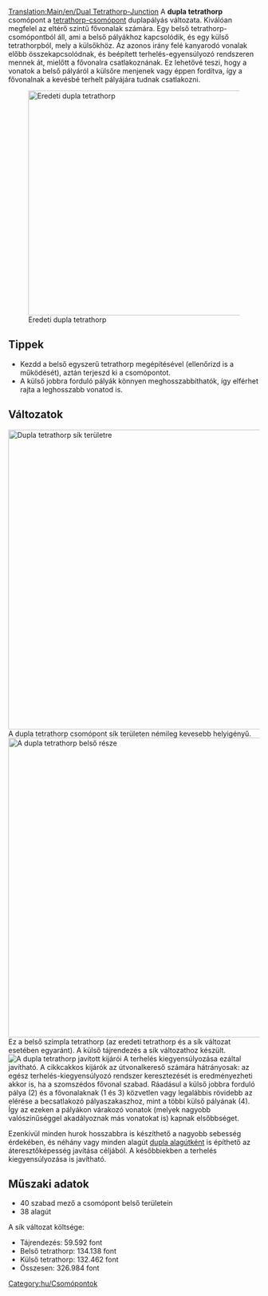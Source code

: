 [[Translation:Main/en/Dual Tetrathorp-Junction]]
{{en/-}}{{hu/Csomópontmenü}}
A '''dupla tetrathorp''' csomópont a [[Main/hu/Csomópont/Tetrathorp|tetrathorp-csomópont]] duplapályás változata. Kiválóan megfelel az eltérő szintű fővonalak számára. Egy belső tetrathorp-csomópontból áll, ami a belső pályákhoz kapcsolódik, és egy külső tetrathorpból, mely a külsőkhöz. Az azonos irány felé kanyarodó vonalak előbb összekapcsolódnak, és beépített terhelés-egyensúlyozó rendszeren mennek át, mielőtt a fővonalra csatlakoznának. Ez lehetővé teszi, hogy a vonatok a belső pályáról a külsőre menjenek vagy éppen fordítva, így a fővonalnak a kevésbé terhelt pályájára tudnak csatlakozni.

[[File:en/Dual Ttj orig.png|none|thumb|450px|Eredeti dupla tetrathorp]]

{{Template:Csomópontok tulajdonságai/Hu|Kb. 330.000 font|3|1|0|1,5|1|1|1|1|0|0|0||Vonat lerobbanása csak a saját pályájára hat.|
* Több vonat egyidejű kezelésére képes.
* Az [[Main/hu/Építkezés lejtőkön|Építkezés lejtőkön]] opció bekapcsolása szükséges.
* Világosan strukturált, ezért valószínűleg könnyű megjegyezni és megépíteni, legalábbis a hasonlóan nagy csomópontokhoz képest.
* Modulos kiépítés: Előbb építsd meg a belső pályákat, csak egy kicsit több hellyel, mint az egyszerű [[Main/hu/Csomópont/Tetrathorp|tetrathorp-csomópontot]], és utólag egészítsd ki a külső vonalakkal.
}}

==Tippek==
* Kezdd a belső egyszerű tetrathorp megépítésével (ellenőrizd is a működését), aztán terjeszd ki a csomópontot.
* A külső jobbra forduló pályák könnyen meghosszabbíthatók, így elférhet rajta a leghosszabb vonatod is. 

==Változatok==
[[File:en/Dual Ttj flat.png|none|thumb|600px|Dupla tetrathorp sík területre]]
A dupla tetrathorp csomópont sík területen némileg kevesebb helyigényű.
[[File:en/Dual Ttj part.png|none|thumb|600px|A dupla tetrathorp belső része]]
Ez a belső szimpla tetrathorp (az eredeti tetrathorp és a sík változat esetében egyaránt). A külső tájrendezés a sík változathoz készült.
[[File:en/Dual Ttj exits.png|none|frame|A dupla tetrathorp javított kijárói]]
A terhelés kiegyensúlyozása ezáltal javítható. A cikkcakkos kijárók az útvonalkereső számára hátrányosak: az egész terhelés-kiegyensúlyozó rendszer keresztezését is eredményezheti akkor is, ha a szomszédos fővonal szabad. Ráadásul a külső jobbra forduló pálya (2) és a fővonalaknak (1 és 3) közvetlen vagy legalábbis rövidebb az elérése a becsatlakozó pályaszakaszhoz, mint a többi külső pályának (4). Így az ezeken a pályákon várakozó vonatok (melyek nagyobb valószínűséggel akadályoznak más vonatokat is) kapnak elsőbbséget. 

Ezenkívül minden hurok hosszabbra is készíthető a nagyobb sebesség érdekében, és néhány vagy minden alagút [[Main/en/Csomópont/Dupla alagút|dupla alagútként]] is építhető az áteresztőképesség javítása céljából. A későbbiekben a terhelés kiegyensúlyozása is javítható. 

==Műszaki adatok==
* 40 szabad mező a csomópont belső területein
* 38 alagút
A sík változat költsége:
* Tájrendezés: 59.592 font
* Belső tetrathorp: 134.138 font
* Külső tetrathorp: 132.462 font
* Összesen: 326.984 font

[[Category:hu/Csomópontok]]